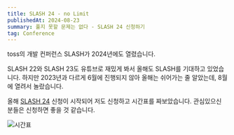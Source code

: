 ```yaml
---
title: SLASH 24 - no Limit
publishedAt: 2024-08-23
summary: 풀지 못할 문제는 없다 - SLASH 24 신청하기
tag: Conference
---
```


toss의 개발 컨퍼런스 SLASH가 2024년에도 열렸습니다.

SLASH 22와 SLASH 23도 유튜브로 재밌게 봐서 올해도 SLASH를 기대하고 있었습니다. 하지만 2023년과 다르게 6월에 진행되지 않아 올해는 쉬어가는 줄 알았는데, 8월에 열려서 놀랐습니다.

올해 [SLASH 24](https://toss.im/slash-24) 신청이 시작되어 저도 신청하고 시간표를 짜보았습니다. 관심있으신 분들은 신청하면 좋을 것 같습니다.

![시간표](posts/toss-slash24/slash24.webp)
